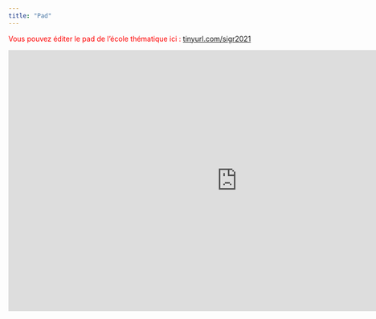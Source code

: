 ```yaml
---
title: "Pad"
---
```


<font color="red">Vous pouvez éditer le pad de l'école thématique ici : [tinyurl.com/sigr2021](https://tinyurl.com/sigr2021)</font>
 

<iframe src="https://hackmd.io/@0dZtQ48qQmu2WF-M6i49ew/ryEIk-whu" frameborder = 0 width="910" height=520> </iframe>
